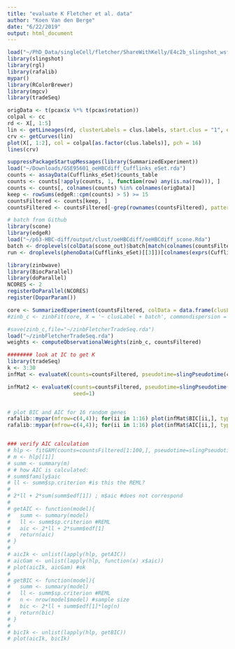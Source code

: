 ```yaml
---
title: "evaluate K Fletcher et al. data"
author: "Koen Van den Berge"
date: "6/22/2019"
output: html_document
---
```


```r
load("~/PhD_Data/singleCell/fletcher/ShareWithKelly/E4c2b_slingshot_wsforkelly.RData")
library(slingshot)
library(rgl)
library(rafalib)
mypar()
library(RColorBrewer)
library(mgcv)
library(tradeSeq)

origData <- t(pcax$x %*% t(pcax$rotation))
colpal <- cc
rd <- X[, 1:5]
lin <- getLineages(rd, clusterLabels = clus.labels, start.clus = "1", end.clus = "4")
crv <- getCurves(lin)
plot(X[, 1:2], col = colpal[as.factor(clus.labels)], pch = 16)
lines(crv)

suppressPackageStartupMessages(library(SummarizedExperiment))
load("~/Downloads/GSE95601_oeHBCdiff_Cufflinks_eSet.rda")
counts <- assayData(Cufflinks_eSet)$counts_table
counts <- counts[!apply(counts, 1, function(row) any(is.na(row))), ]
counts <- counts[, colnames(counts) %in% colnames(origData)]
keep <- rowSums(edgeR::cpm(counts) > 5) >= 15
countsFiltered <- counts[keep, ]
countsFiltered <- countsFiltered[-grep(rownames(countsFiltered), pattern="ERCC"),]

# batch from Github
library(scone)
library(edgeR)
load("~/p63-HBC-diff/output/clust/oeHBCdiff/oeHBCdiff_scone.Rda")
batch <- droplevels(colData(scone_out)$batch[match(colnames(countsFiltered), rownames(colData(scone_out)))])
run <- droplevels(phenoData(Cufflinks_eSet)[[3]])[colnames(exprs(Cufflinks_eSet)) %in% colnames(origData)]

library(zinbwave)
library(BiocParallel)
library(doParallel)
NCORES <- 2
registerDoParallel(NCORES)
register(DoparParam())

core <- SummarizedExperiment(countsFiltered, colData = data.frame(clusLabel = clus.labels, batch = batch))
#zinb_c <- zinbFit(core, X = '~ clusLabel + batch', commondispersion = TRUE)

#save(zinb_c,file="~/zinbFletcherTradeSeq.rda")
load("~/zinbFletcherTradeSeq.rda")
weights <- computeObservationalWeights(zinb_c, countsFiltered)

######## look at IC to get K
library(tradeSeq)
k <- 3:30
infMat <- evaluateK(counts=countsFiltered, pseudotime=slingPseudotime(crv, na=FALSE), cellWeights=slingCurveWeights(crv), weights=weights, k=k, nGenes=1000, ncores=2)

infMat2 <- evaluateK(counts=countsFiltered, pseudotime=slingPseudotime(crv, na=FALSE), cellWeights=slingCurveWeights(crv), weights=weights, k=k, nGenes=1000, ncores=2,
                     seed=1)


# plot BIC and AIC for 16 random genes
rafalib::mypar(mfrow=c(4,4)); for(ii in 1:16) plot(infMat$BIC[ii,], type='b')
rafalib::mypar(mfrow=c(4,4)); for(ii in 1:16) plot(infMat$AIC[ii,], type='b')


### verify AIC calculation
# hlp <- fitGAM(counts=countsFiltered[1:100,], pseudotime=slingPseudotime(crv, na=FALSE), cellWeights=slingCurveWeights(crv), weights=weights)
# m <- hlp[[1]]
# summ <- summary(m)
# # how AIC is calculated:
# summ$family$aic
# ll <- summ$sp.criterion #is this the REML?
#
# 2*ll + 2*sum(summ$edf[1]) ; m$aic #does not correspond
#
# getAIC <- function(model){
#   summ <- summary(model)
#   ll <- summ$sp.criterion #REML
#   aic <- 2*ll + 2*summ$edf[1]
#   return(aic)
# }
#
# aicIk <- unlist(lapply(hlp, getAIC))
# aicGam <- unlist(lapply(hlp, function(x) x$aic))
# plot(aicIk, aicGam) #ok
#
# getBIC <- function(model){
#   summ <- summary(model)
#   ll <- summ$sp.criterion #REML
#   n <- nrow(model$model) #sample size
#   bic <- 2*ll + summ$edf[1]*log(n)
#   return(bic)
# }
#
# bicIk <- unlist(lapply(hlp, getBIC))
# plot(aicIk, bicIk)

```
